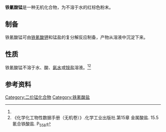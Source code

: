 {{Chembox
|   Name = 铁氰酸锰
|   ImageFile = Manganese(II) ferricyanide.jpg
|   ImageSize = 
|   ImageName = 
|   ImageFile1 = 
|   ImageSize1 =
|   ImageName1 = 
|   IUPACName = 铁(III)氰酸锰(II)<br />Manganese(II) hexacyanoferrate(III)
|   OtherNames = 铁氰化亚锰
| Section1 = {{Chembox Identifiers
|   CASNo = 15320-51-1
|   CASNo_Ref = {{cascite|correct|CAS}}
|   RTECS = 
  }}
| Section2 = {{Chembox Properties
|   Formula = Mn<sub>3</sub>[Fe(CN)<sub>6</sub>]<sub>2</sub>
|   MolarMass = 588.73
|   Appearance = 红棕色粉末<ref name=wjw>《无机化合物的性质表解》.商务印书馆.1957.第四组 铁 钴 镍 锰 锌. 亚铁氰化物</ref>
|   Density = 
|   Solubility = 不溶于水<ref name=wjw />
|   MeltingPt = 
|   BoilingPt = 
  }}
| Section3 = {{Chembox Structure
|   Coordination = 
|   CrystalStruct = 
  }}
| Section7 = {{Chembox Hazards
|   MainHazards = 
|   RPhrases =
|   SPhrases = 
  }}
| Section8 = {{Chembox Related
|   OtherCations = [[铁氰化钾|铁氰化钾]]
  }}
}}

'''铁氰酸锰'''是一种无机化合物，为不溶于水的红棕色粉末。

==制备==
铁氰酸锰可由[[铁氰酸钾|铁氰酸钾]]和锰盐的复分解反应制备，产物从溶液中沉淀下来。
==性质==
铁氰酸锰不溶于水、酸、[[氨水|氨水]]或[[铵盐|铵盐]]溶液。<ref name=wjw /><ref>《化学化工物性数据手册（无机卷）》.化学工业出版社.第15章 金属酸盐. 15.5 氰合铁酸盐. P<sub>558</sub></ref>
==参考资料==
{{reflist}}
{{锰化合物}}
{{铁氰酸盐}}

[[Category:二价锰化合物|Category:二价锰化合物]]
[[Category:铁氰酸盐|Category:铁氰酸盐]]